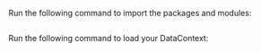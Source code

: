 
Run the following command to import the packages and modules:

```python name="tests/integration/docusaurus/connecting_to_your_data/cloud/s3/pandas/inferred_and_runtime_yaml_example.py imports"
```

Run the following command to load your DataContext:

```python name="tests/integration/docusaurus/connecting_to_your_data/cloud/s3/pandas/inferred_and_runtime_yaml_example.py get_context"
```
